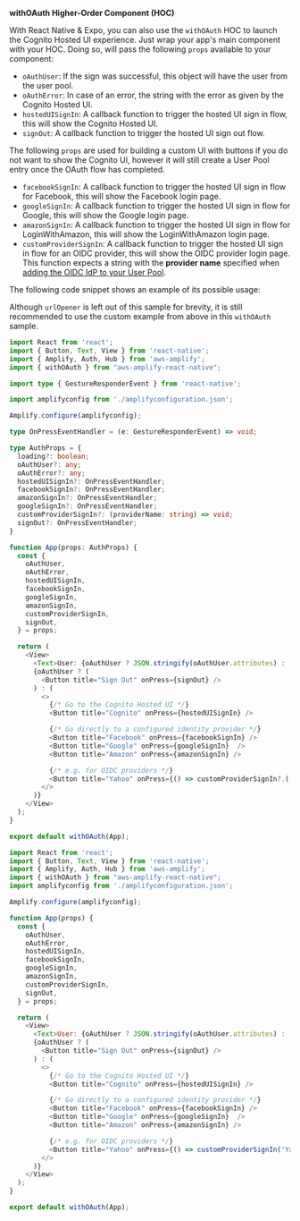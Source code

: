 **withOAuth Higher-Order Component (HOC)**

With React Native & Expo, you can also use the `withOAuth` HOC to launch the Cognito Hosted UI experience. Just wrap your app's main component with your HOC. Doing so, will pass the following `props` available to your component:

- `oAuthUser`: If the sign was successful, this object will have the user from the user pool.
- `oAuthError`: In case of an error, the string with the error as given by the Cognito Hosted UI.
- `hostedUISignIn`: A callback function to trigger the hosted UI sign in flow, this will show the Cognito Hosted UI.
- `signOut`: A callback function to trigger the hosted UI sign out flow.

<Callout>

The following `props` are used for building a custom UI with buttons if you do not want to show the Cognito UI, however it will still create a User Pool entry once the OAuth flow has completed.

</Callout>

- `facebookSignIn`: A callback function to trigger the hosted UI sign in flow for Facebook, this will show the Facebook login page.
- `googleSignIn`: A callback function to trigger the hosted UI sign in flow for Google, this will show the Google login page.
- `amazonSignIn`: A callback function to trigger the hosted UI sign in flow for LoginWithAmazon, this will show the LoginWithAmazon login page.
- `customProviderSignIn`: A callback function to trigger the hosted UI sign in flow for an OIDC provider, this will show the OIDC provider login page. This function expects a string with the **provider name** specified when [adding the OIDC  IdP to your User Pool](https://docs.aws.amazon.com/cognito/latest/developerguide/cognito-user-pools-oidc-idp.html#cognito-user-pools-oidc-idp-step-2).

The following code snippet shows an example of its possible usage:

<Callout>

Although `urlOpener` is left out of this sample for brevity, it is still recommended to use the custom example from above in this `withOAuth` sample.

</Callout>

<BlockSwitcher>
<Block name="TypeScript">

```ts
import React from 'react';
import { Button, Text, View } from 'react-native';
import { Amplify, Auth, Hub } from 'aws-amplify';
import { withOAuth } from "aws-amplify-react-native";

import type { GestureResponderEvent } from 'react-native';

import amplifyconfig from './amplifyconfiguration.json';

Amplify.configure(amplifyconfig);

type OnPressEventHandler = (e: GestureResponderEvent) => void;

type AuthProps = {
  loading?: boolean;
  oAuthUser?: any;
  oAuthError?: any;
  hostedUISignIn?: OnPressEventHandler;
  facebookSignIn?: OnPressEventHandler;
  amazonSignIn?: OnPressEventHandler;
  googleSignIn?: OnPressEventHandler;
  customProviderSignIn?: (providerName: string) => void;
  signOut?: OnPressEventHandler;
}

function App(props: AuthProps) {
  const {
    oAuthUser,
    oAuthError,
    hostedUISignIn,
    facebookSignIn,
    googleSignIn,
    amazonSignIn,
    customProviderSignIn,
    signOut,
  } = props;

  return (
    <View>
      <Text>User: {oAuthUser ? JSON.stringify(oAuthUser.attributes) : 'None'}</Text>
      {oAuthUser ? (
        <Button title="Sign Out" onPress={signOut} />
      ) : (
        <>
          {/* Go to the Cognito Hosted UI */}
          <Button title="Cognito" onPress={hostedUISignIn} />

          {/* Go directly to a configured identity provider */}
          <Button title="Facebook" onPress={facebookSignIn} />
          <Button title="Google" onPress={googleSignIn}  />
          <Button title="Amazon" onPress={amazonSignIn} />

          {/* e.g. for OIDC providers */}
          <Button title="Yahoo" onPress={() => customProviderSignIn?.('Yahoo')} />
        </>
      )}
    </View>
  );
}

export default withOAuth(App);
```
</Block>

<Block name="JavaScript">

```javascript
import React from 'react';
import { Button, Text, View } from 'react-native';
import { Amplify, Auth, Hub } from 'aws-amplify';
import { withOAuth } from "aws-amplify-react-native";
import amplifyconfig from './amplifyconfiguration.json';

Amplify.configure(amplifyconfig);

function App(props) {
  const {
    oAuthUser,
    oAuthError,
    hostedUISignIn,
    facebookSignIn,
    googleSignIn,
    amazonSignIn,
    customProviderSignIn,
    signOut,
  } = props;

  return (
    <View>
      <Text>User: {oAuthUser ? JSON.stringify(oAuthUser.attributes) : 'None'}</Text>
      {oAuthUser ? (
        <Button title="Sign Out" onPress={signOut} />
      ) : (
        <>
          {/* Go to the Cognito Hosted UI */}
          <Button title="Cognito" onPress={hostedUISignIn} />

          {/* Go directly to a configured identity provider */}
          <Button title="Facebook" onPress={facebookSignIn} />
          <Button title="Google" onPress={googleSignIn}  />
          <Button title="Amazon" onPress={amazonSignIn} />

          {/* e.g. for OIDC providers */}
          <Button title="Yahoo" onPress={() => customProviderSignIn('Yahoo')} />
        </>
      )}
    </View>
  );
}

export default withOAuth(App);
``` 
</Block>
</BlockSwitcher>
